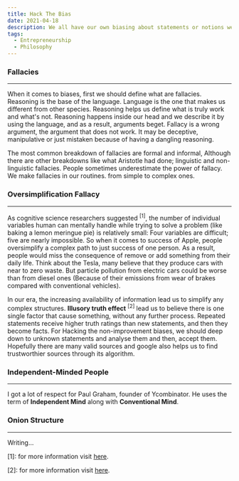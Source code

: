 ```yaml
---
title: Hack The Bias
date: 2021-04-18
description: We all have our own biasing about statements or notions we face. So how should we detect them? are they faulty?
tags:
  - Entrepreneurship
  - Philosophy
---
```


### Fallacies
---
When it comes to biases, first we should define what are fallacies. Reasoning is the base of the language. Language is the one that makes us different from other
species. Reasoning helps us define what is truly work and what's not. Reasoning happens inside our head and we describe it by using the language, and as a result, arguments
beget. Fallacy is a wrong argument, the argument that does not work. It may be deceptive, manipulative or just mistaken because of having a dangling reasoning.

The most common breakdown of fallacies are formal and informal, Although there are other breakdowns like what Aristotle had done; linguistic and non-linguistic fallacies.
People sometimes underestimate the power of fallacy. We make fallacies in our routines. from simple to complex ones.

### Oversimplification Fallacy
---
As cognitive science researchers suggested <sup>[1]</sup>,
the number of individual variables human can mentally handle while trying to solve a problem (like baking a lemon meringue pie) is relatively small:
Four variables are difficult; five are nearly impossible. So when it comes to success of Apple, people oversimplify a complex path to just success of one person.
As a result, people would miss the consequence of remove or add something from their daily life. Think about the Tesla, many believe that they produce cars with near to zero waste. But particle
pollution from electric cars could be worse than from diesel ones (Because of their emissions from wear of brakes compared with conventional vehicles).

In our era, the increasing availability of information lead us to simplify any complex structures. <b>Illusory truth effect</b> <sup>[2]</sup> lead us to believe there is one single
factor that cause something, without any further process. Repeated statements receive higher truth ratings than new statements, and then they become facts. For Hacking the non-improvement biases, we should
deep down to unknown statements and analyse them and then, accept them. Hopefully there are many valid sources and google also helps us to find trustworthier sources through its algorithm.


### Independent-Minded People
---
I got a lot of respect for Paul Graham, founder of Ycombinator. He uses the term of <b>Independent Mind</b> along with <b>Conventional Mind</b>.

### Onion Structure
---
Writing...


[1]: for more information visit <a href="https://www.eurekalert.org/pub_releases/2005-03/aps-hmc030805.php" target="_blank">here</a>.

[2]: for more information visit <a href="https://en.wikipedia.org/wiki/Illusory_truth_effect#:~:text=The%20illusory%20truth%20effect%20(also,be%20correct%20after%20repeated%20exposure.&text=The%20first%20condition%20is%20logical,already%20know%20to%20be%20true." target="_blank">here</a>.